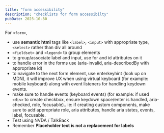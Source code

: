 ```yaml
---
title: "form accessibility"
description: "checklists for form accessibilty"
pubDate: 2023-10-30
---
```


For `<form>`,

- use **semantic html** tags like `<label>`, `<input>` with appropriate type, `<select>` rather than div all around
- `<fieldset>` and `<legend>` to group elements
- to group/associate label and input, use for and id attributes on it
- to handle error in the forms use (aria-invalid, aria-describedBy with appropriate id)
- to navigate to the next form element, use enterkeyhint (look up on MDN), it will improve UX when using virtual keyboard (for example: mobile keyboard) along with event listeners for handling keydown events.
- make sure to handle events (keyboard events) (for example: if used `<div>` to create checkbox, ensure keydown space/enter is handled, aria-checked, role, focusable).. ie: if creating custom components, make sure to add appropriate role, aria attributes, handle aria states, events, label, focusable.
- Test using NVDA / TalkBack
- Remember **Placeholder text is not a replacement for labels**
